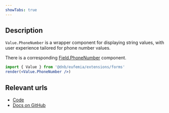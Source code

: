 ```yaml
---
showTabs: true
---
```


## Description

`Value.PhoneNumber` is a wrapper component for displaying string values, with user experience tailored for phone number values.

There is a corresponding [Field.PhoneNumber](/uilib/extensions/forms/feature-fields/PhoneNumber) component.

```jsx
import { Value } from '@dnb/eufemia/extensions/forms'
render(<Value.PhoneNumber />)
```

## Relevant urls

- [Code](https://github.com/dnbexperience/eufemia/tree/main/packages/dnb-eufemia/src/extensions/forms/Value/PhoneNumber)
- [Docs on GitHub](https://github.com/dnbexperience/eufemia/tree/main/packages/dnb-design-system-portal/src/docs/uilib/extensions/forms/Value/PhoneNumber)
